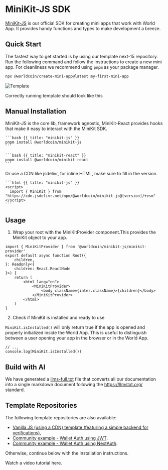 
# MiniKit-JS SDK

[MiniKit-JS](https://github.com/worldcoin/minikit-js) is our official SDK for creating mini apps that work with World App. It provides handy functions and types to make development a breeze.

## Quick Start

The fastest way to get started is by using our template next-15 repository.
Run the following command and follow the instructions to create a new mini app. For cleanliness we recommend using `pnpm` as your package manager.

```bash
npx @worldcoin/create-mini-app@latest my-first-mini-app
```

<div className="flex flex-col items-center justify-center">
	<Image src="/images/docs/mini-apps/quick-start/template.png" alt="Template" width={300} height={700} />
	<p className="mt-2 text-sm italic">Correctly running template should look like this</p>
</div>

## Manual Installation

<Link href="https://www.npmjs.com/package/@worldcoin/minikit-js">MiniKit-JS</Link> is the core lib, framework agnostic,

<Link href="https://www.npmjs.com/package/@worldcoin/minikit-react">MiniKit-React </Link>provides hooks that make it
easy to interact with the MiniKit SDK.

<CodeGroup>

    ```bash {{ title: "minikit-js" }}
    pnpm install @worldcoin/minikit-js
    ```

    ```bash {{ title: "minikit-react" }}
    pnpm install @worldcoin/minikit-react
    ```

</CodeGroup>

Or use a CDN like <Link href="https://www.jsdelivr.com/package/npm/@worldcoin/minikit-js">jsdelivr</Link>, for inline HTML, make sure to fill in the version.

<CodeGroup>

    ```html {{ title: "minikit-js" }}
    <script>
      import { MiniKit } from "https://cdn.jsdelivr.net/npm/@worldcoin/minikit-js@[version]/+esm"
    </script>
    ```

</CodeGroup>

## Usage

1. Wrap your root with the MiniKitProvider component.This provides the MiniKit object to your app.

```tsx {{ title: 'src/index.tsx' }}
import { MiniKitProvider } from '@worldcoin/minikit-js/minikit-provider'
export default async function Root({
	children,
}: Readonly<{
	children: React.ReactNode
}>) {
	return (
		<html lang="en">
			<MiniKitProvider>
				<body className={inter.className}>{children}</body>
			</MiniKitProvider>
		</html>
	)
}
```

2. Check if MiniKit is installed and ready to use

`MiniKit.isInstalled()` will only return true if the app is opened and properly initialized inside the World App. This is useful to distinguish between a user opening your app in the browser or in the World App.

```tsx
// ...
console.log(MiniKit.isInstalled())
```

## Build with AI

We have generated a [llms-full.txt](https://docs.world.org/llms-full.txt) file that converts all our documentation into a single markdown document following the https://llmstxt.org/ standard.

## Template Repositories

The following template repositories are also available:

-   [Vanilla JS (using a CDN) template (featuring a simple backend for verifications)](https://github.com/new?template_name=minikit-js-template&template_owner=worldcoin),
-   [Community example - Wallet Auth using JWT](https://github.com/wlding-blocks/wld-mini-apps-101).
-   [Community example - Wallet Auth using NextAuth](https://github.com/supercorp-ai/minikit-wallet-auth-next-auth).

Otherwise, continue below with the installation instructions.

<Note type="info">
	Watch a video tutorial <Link href="https://www.youtube.com/watch?v=QJ0htHP6lb0">here</Link>.
</Note>
